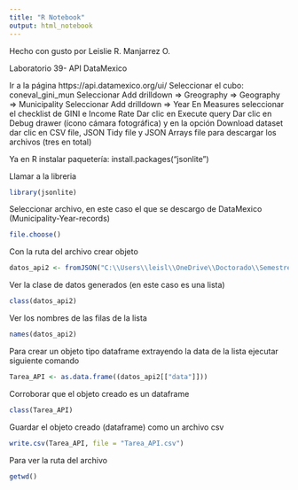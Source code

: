 ```yaml
---
title: "R Notebook"
output: html_notebook
---
```


Hecho con gusto por Leislie R. Manjarrez O.

Laboratorio 39- API DataMexico

Ir a la página https://api.datamexico.org/ui/
Seleccionar el cubo: coneval_gini_mun
Seleccionar Add drilldown => Greography => Geography => Municipality
Seleccionar Add drilldown => Year
En Measures seleccionar el checklist de GINI e Income Rate
Dar clic en Execute query
Dar clic en Debug drawer (ícono cámara fotográfica) y en la opción Download dataset dar clic en CSV file, JSON Tidy file y  JSON Arrays file para descargar los archivos (tres en total)


Ya en R instalar paquetería: install.packages("jsonlite")

Llamar a la libreria
```r
library(jsonlite)
```

Seleccionar archivo, en este caso el que se descargo de DataMexico (Municipality-Year-records)
```r
file.choose()
```

Con la ruta del archivo crear objeto
```r
datos_api2 <- fromJSON("C:\\Users\\leisl\\OneDrive\\Doctorado\\Semestre-3\\Temas-Selectos-1-Complejidad-Económica\\Modulo3\\Semana6-Labs-Salas-Cápsulas\\Lab39\\DataMexico\\Municipality-Year-records.json")
```

Ver la clase de datos generados (en este caso es una lista)
```r
class(datos_api2)
```

Ver los nombres de las filas de la lista
```r
names(datos_api2)
```

Para crear un objeto tipo dataframe extrayendo la data de la lista ejecutar siguiente comando
```r
Tarea_API <- as.data.frame((datos_api2[["data"]]))
```

Corroborar que el objeto creado es un dataframe
```r
class(Tarea_API)
```

Guardar el objeto creado (dataframe) como un archivo csv
```r
write.csv(Tarea_API, file = "Tarea_API.csv")
```

Para ver la ruta del archivo 
```r
getwd()
```
